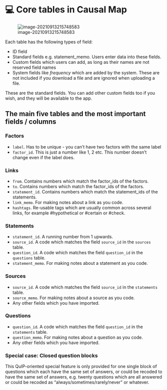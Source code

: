 # 💻 Core tables in Causal Map{#core-tables}

![image-20210913215748583](_assets/image-20210913215748583.png)

Each table has the following types of field:

- ID field
- Standard fields e.g. statement_memo. Users enter data into these fields.
- Custom fields which users can add, as long as their names are not reserved field names
- System fields like *frequency* which are added by the system. These are not included if you download a file and are ignored when uploading a file.

These are the standard fields. You can add other custom fields too if you wish, and they will be available to the app.

## The main five tables and the most important fields / columns

### Factors

- `label`. Has to be unique - you can't have two factors with the same label
- `factor_id`. This is just a number like 1, 2 etc.  This number doesn't change even if the label does.

### Links

- `from`. Contains numbers which match the factor_ids of the factors.
- `to`. Contains numbers which match the factor_ids of the factors.
- `statement_id`. Contains numbers which match the statement_ids of the statements.
- `link_memo`. For making notes about a link as you code.
- `hashtags`. Re-usable tags which are usually common across several links, for example #hypothetical or #certain or #check.


### Statements

- `statement_id`. A running number from 1 upwards. 
- `source_id`. A code which matches the field `source_id` in the `sources` table.
- `question_id`. A code which matches the field `question_id` in the `questions` table.
- `statement_memo`.  For making notes about a statement as you code.

### Sources

- `source_id`. A code which matches the field `source_id` in the `statements` table.
- `source_memo`.  For making notes about a source as you code.
- Any other fields which you have imported.

### Questions

- `question_id`. A code which matches the field `question_id` in the `statements` table.
- `question_memo`.  For making notes about a question as you code.
- Any other fields which you have imported.

### Special case: Closed question blocks

This QuIP-oriented special feature is only provided for one single block of questions which each have the same set of answers, or could be recoded to have the same set of answers, e.g. twenty questions which are all answered or could be recoded as "always/sometimes/rarely/never" or whatever.



